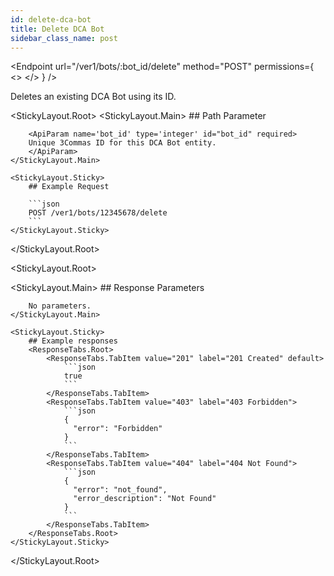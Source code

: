 ```yaml
---
id: delete-dca-bot
title: Delete DCA Bot
sidebar_class_name: post
---
```



<Endpoint
  url="/ver1/bots/:bot_id/delete"
  method="POST"
  permissions={
    <>
      <Permission title="Permission" description="BOTS_WRITE" />
      <Permission title="Security" description="SIGNED" />
    </>
  }
/>

Deletes an existing DCA Bot using its ID.

<StickyLayout.Root>
   <StickyLayout.Main>
        ## Path Parameter

        <ApiParam name='bot_id' type='integer' id="bot_id" required>
        Unique 3Commas ID for this DCA Bot entity.
        </ApiParam>
    </StickyLayout.Main>

    <StickyLayout.Sticky>
        ## Example Request

        ```json
        POST /ver1/bots/12345678/delete
        ```
    </StickyLayout.Sticky>
</StickyLayout.Root>

<StickyLayout.Root>

   <StickyLayout.Main>
        ## Response Parameters 

        No parameters.
    </StickyLayout.Main>

    <StickyLayout.Sticky>
        ## Example responses
        <ResponseTabs.Root>
            <ResponseTabs.TabItem value="201" label="201 Created" default>
                ```json
                true
                ```
            </ResponseTabs.TabItem>
            <ResponseTabs.TabItem value="403" label="403 Forbidden">
                ```json
                {
                  "error": "Forbidden"
                }
                ```
            </ResponseTabs.TabItem>
            <ResponseTabs.TabItem value="404" label="404 Not Found">
                ```json
                {
                  "error": "not_found",
                  "error_description": "Not Found"
                }
                ```
            </ResponseTabs.TabItem>
        </ResponseTabs.Root>
    </StickyLayout.Sticky>
</StickyLayout.Root>